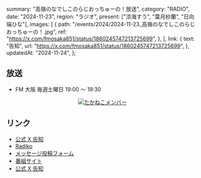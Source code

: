   summary: "高嶺のなでしこのらじおっちゅーの！放送",
  category: "RADIO",
  date: "2024-11-23",
  region: "ラジオ",
  present: ["涼海すう", "葉月紗蘭", "日向端ひな"],
  images: [
    {
      path: "/events/2024/2024-11-23_高嶺のなでしこのらじおっちゅーの！.jpg",
      ref: "https://x.com/fmosaka851/status/1860245747213725699",
    },
  ],
  link: {
    text: "告知",
    url: "https://x.com/fmosaka851/status/1860245747213725699",
  },
  updatedAt: "2024-11-24",
};

## 放送

- FM 大阪 毎週土曜日 19:00 〜 19:30

<p align="center">
  <a href="/events/2024/2024-11-23_高嶺のなでしこのらじおっちゅーの！_2.jpg">
    <img
      src="/events/2024/2024-11-23_高嶺のなでしこのらじおっちゅーの！_2.jpg"
      alt="たかねこメンバー"
    />
  </a>
</p>

## リンク

- [公式 X 告知](https://x.com/takanenofficial/status/1860250687566938602)
- [Radiko](https://radiko.jp/share/?sid=FMO&t=20241005190000)
- [メッセージ投稿フォーム](https://fmosaka.futureartist.net/enquete/354047)
- [番組サイト](https://www.fmosaka.net/_ct/17722199)
- [公式 X 告知](https://x.com/takanenofficial/status/1836979149044600863)
